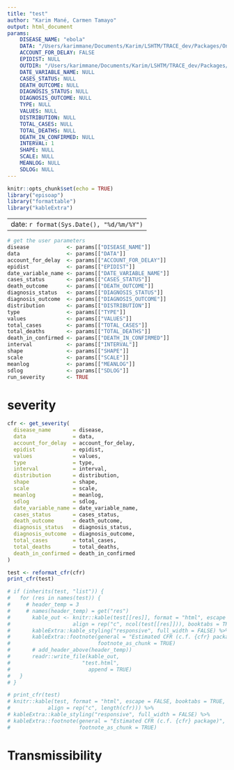 ```yaml
---
title: "test"
author: "Karim Mané, Carmen Tamayo"
output: html_document
params:
    DISEASE_NAME: "ebola"
    DATA: "/Users/karimmane/Documents/Karim/LSHTM/TRACE_dev/Packages/On_trace_github/episoap/inst/extdata/Marburg_EqGuinea_linelist.csv"
    ACCOUNT_FOR_DELAY: FALSE
    EPIDIST: NULL
    OUTDIR: "/Users/karimmane/Documents/Karim/LSHTM/TRACE_dev/Packages/On_trace_github/episoap"
    DATE_VARIABLE_NAME: NULL
    CASES_STATUS: NULL
    DEATH_OUTCOME: NULL
    DIAGNOSIS_STATUS: NULL
    DIAGNOSIS_OUTCOME: NULL
    TYPE: NULL
    VALUES: NULL
    DISTRIBUTION: NULL
    TOTAL_CASES: NULL
    TOTAL_DEATHS: NULL
    DEATH_IN_CONFIRMED: NULL
    INTERVAL: 1
    SHAPE: NULL
    SCALE: NULL
    MEANLOG: NULL
    SDLOG: NULL
---
```


```r
knitr::opts_chunk$set(echo = TRUE)
library("episoap")
library("formattable")
library("kableExtra")
```

---
    date: `r format(Sys.Date(), "%d/%m/%Y")`
---

```r
# get the user parameters
disease            <- params[["DISEASE_NAME"]]
data               <- params[["DATA"]]
account_for_delay  <- params[["ACCOUNT_FOR_DELAY"]]
epidist            <- params[["EPIDIST"]]
date_variable_name <- params[["DATE_VARIABLE_NAME"]]
cases_status       <- params[["CASES_STATUS"]]
death_outcome      <- params[["DEATH_OUTCOME"]]
diagnosis_status   <- params[["DIAGNOSIS_STATUS"]]
diagnosis_outcome  <- params[["DIAGNOSIS_OUTCOME"]]
distribution       <- params[["DISTRIBUTION"]]
type               <- params[["TYPE"]]
values             <- params[["VALUES"]]
total_cases        <- params[["TOTAL_CASES"]]
total_deaths       <- params[["TOTAL_DEATHS"]]
death_in_confirmed <- params[["DEATH_IN_CONFIRMED"]]
interval           <- params[["INTERVAL"]]
shape              <- params[["SHAPE"]]
scale              <- params[["SCALE"]]
meanlog            <- params[["MEANLOG"]]
sdlog              <- params[["SDLOG"]]
run_severity       <- TRUE
```

# severity

```r
cfr <- get_severity(
  disease_name       = disease,
  data               = data,
  account_for_delay  = account_for_delay,
  epidist            = epidist,
  values             = values,
  type               = type,
  interval           = interval,
  distribution       = distribution,
  shape              = shape,
  scale              = scale,
  meanlog            = meanlog,
  sdlog              = sdlog,
  date_variable_name = date_variable_name,
  cases_status       = cases_status,
  death_outcome      = death_outcome,
  diagnosis_status   = diagnosis_status,
  diagnosis_outcome  = diagnosis_outcome,
  total_cases        = total_cases,
  total_deaths       = total_deaths,
  death_in_confirmed = death_in_confirmed
)
```

```r
test <- reformat_cfr(cfr)
print_cfr(test)

# if (inherits(test, "list")) {
#   for (res in names(test)) {
#     # header_temp = 3
#     # names(header_temp) = get("res")
#       kable_out <- knitr::kable(test[[res]], format = "html", escape = FALSE,
#                    align = rep("c", ncol(test[[res]])), booktabs = TRUE) %>%
#       kableExtra::kable_styling("responsive", full_width = FALSE) %>%
#       kableExtra::footnote(general = "Estimated CFR (c.f. {cfr} package)",
#                            footnote_as_chunk = TRUE)
#       # add_header_above(header_temp))
#       readr::write_file(kable_out,
#                       "test.html",
#                         append = TRUE)
#   }
# }

# print_cfr(test)
# knitr::kable(test, format = "html", escape = FALSE, booktabs = TRUE,
#            align = rep("c", length(cfr))) %>%
# kableExtra::kable_styling("responsive", full_width = FALSE) %>%
# kableExtra::footnote(general = "Estimated CFR (c.f. {cfr} package)",
#                      footnote_as_chunk = TRUE)
```

# Transmissibility

```r

```


